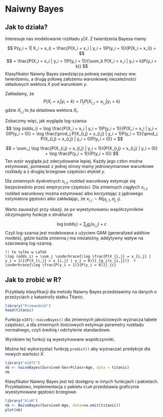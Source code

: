 # Naiwny Bayes

## Jak to działa?

Interesuje nas modelowanie rozkładu $y|X$. Z twierdzenia Bayesa mamy

$$
P(y_i = 1| X_i = x_i) = \frac{P(X_i = x_i | y_i = 1)P(y_i = 1)}{P(X_i = x_i)} = 
$$
$$
 = \frac{P(X_i = x_i | y_i = 1)P(y_i = 1)}{\sum_k P(X_i = x_i | y_i = k)P(y_i = k)}
$$
Klasyfikator Naiwny Bayes zawdzięcza połowę swojej nazwy ww. twierdzeniu, a drugą połowę założeniu warunkowej niezależności składowych wektora $X$ pod warunkiem $y$.

Zakładamy, że
$$
P(X_i = x_i | y_i = k) = \prod_j P(X_{i,j} = x_{i,j} | y_i = k)
$$
gdzie $X_{i,j}$ to $j$ta składowa wektora $X_i$.
  
Zobaczmy więc, jak wygląda log-szansa 
$$
\log (odds_i) = \log \frac{P(X_i = x_i | y_i = 1)P(y_i = 1)}{P(X_i = x_i | y_i = 0)P(y_i = 0)} = \log \frac{\prod_j P(X_{i,j} = x_{i,j} | y_i = 1)P(y_i = 1)}{\prod_j P(X_{i,j} = x_{i,j} | y_i = 0)P(y_i = 0)} =
$$


$$
= \sum_j \log \frac{P(X_{i,j} = x_{i,j} | y_i = 1)}{P(X_{i,j} = x_{i,j} | y_i = 0)} + \log \frac{P(y_i = 1)}{P(y_i = 0)} 
$$
Ten wzór wygląda już zdecydowanie lepiej. Każdy jego człon można estymować, ponieważ z jednej strony mamy jednowymiarowe warunkowe rozkłady a z drugiej brzegowe częstości etykiet $y$.

Dla zmiennych dyskretnych $x_{i,j}$, rozkład warunkowy estymuje się bezpośrednio przez empiryczne częstości. Dla zmiennych ciągłych $x_{i,j}$, rozkład warunkowy można estymować albo korzystając z jądrowego estymatora gęstości albo zakładając, że $x_{i,j} \sim N(\mu_{j,1}, \sigma_{j,1})$. 

Warto zauważyć przy okazji, że po wyestymowaniu współczynników otrzymujemy funkcje o strukturze

$$
\log (odds_i) = \sum_j g_j(x_{i,j}) + c
$$
Czyli log-szansa jest modelowana z użyciem GAM (generalized additive models), gdzie każda zmienna $j$ ma niezależny, addytywny wpływ na szacowaną log-szansę.
 
```
!! to tylko w LaTeX
\log (odds_i) = \sum_j \underbrace{\log \frac{P(X_{i,j} = x_{i,j} | y_i = 1)}{P(X_{i,j} = x_{i,j} | y_i = 0)}}_{g_j(x_{i,j})}  + \underbrace{\log \frac{P(y_i = 1)}{P(y_i = 0)}}_{c}
```
  
## Jak to zrobić w R?

Przykłady klasyfikacji dla metody Naiwny Bayes przedstawimy na danych o przeżyciach z katastrofy statku Titanic. 

```r
library("Przewodnik")
head(titanic)
```

Funkcja `e1071::naiveBayes()` dla zmiennych jakościowych wyznacza tabele częstości, a dla zmiennych ilościowych estymuje parametry rozkładu normalnego, czyli średnią i odchylenie standardowe. 

Wynikiem tej funkcji są wyestymowane współczynniki. 

Można też wykorzystać funkcję `predict()` aby wyznaczać predykcje dla nowych wartości $X$.

```r
library("e1071")
nb <- naiveBayes(Survived~Sex+Pclass+Age, data = titanic)
nb
```

Klasyfikator Naiwny Bayes jest też dostępny w innych funkcjach i pakietach. 
Przykładowo, implementacja z pakietu `klaR` przedstawia graficznie wyestymowane gęstości brzegowe.

```r
library("klaR")
nb <- NaiveBayes(Survived~Age, data=na.omit(titanic))
plot(nb)
```

